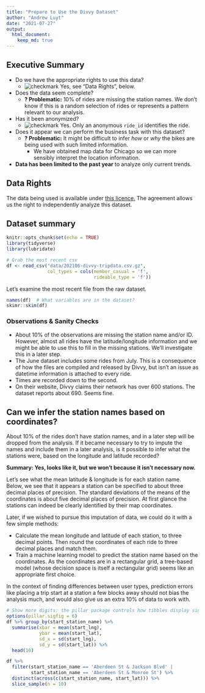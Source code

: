 ```yaml
---
title: "Prepare to Use the Divvy Dataset"
author: "Andrew Luyt"
date: "2021-07-27"
output: 
  html_document:
    keep_md: true
---
```


## Executive Summary

- Do we have the appropriate rights to use this data?
  - ![checkmark](img/checkmark.png) Yes, see "Data Rights", below.
- Does the data seem complete?
  - **? Problematic:** 10% of rides are missing the station names.  We don't
  know if this is a random selection of rides or represents a pattern relevant
  to our analysis.
- Has it been anonymized?
  - ![checkmark](img/checkmark.png) Yes. Only an anonymous `ride_id` identifies
    the ride.
- Does it appear we can perform the business task with this dataset?
  - **? Problematic:** It might be difficult to infer *how* or *why* the bikes 
  are being used with such limited information.
    - We have obtained map data for Chicago so we can more sensibly interpret
    the location information.
- **Data has been limited to the past year** to
  analyze only current trends.

## Data Rights
The data being used is available under 
[this licence.](https://www.divvybikes.com/data-license-agreement)
The agreement allows us the right to independently analyze this dataset. 

## Dataset summary

```r
knitr::opts_chunk$set(echo = TRUE)
library(tidyverse)
library(lubridate)
```

```r
# Grab the most recent csv
df <- read_csv("data/202106-divvy-tripdata.csv.gz",
               col_types = cols(member_casual = 'f',
                                rideable_type = 'f'))
```
Let's examine the most recent file from the raw dataset. 

```r
names(df)  # What variables are in the dataset?
skimr::skim(df)
```
### Observations & Sanity Checks

- About 10% of the observations are missing the station name and/or ID.  However,
almost all rides have the latitude/longitude information and we might be able
to use this to fill in the missing stations.  We'll investigate this in a 
later step.
- The June dataset includes some rides from July.  This is a consequence
of how the files are compiled and released by Divvy, but isn't an issue as
datetime information is attached to every ride.
- Times are recorded down to the second. 
- On their website, Divvy claims their network has over 600 stations. The 
dataset reports about 690. Seems fine.

## Can we infer the station names based on coordinates? 
About 10% of the rides don't have station names, and in a later step will
be dropped
from the analysis. If it became necessary to try to impute the names and
include them in a later analysis, is it possible to infer what the stations
were, based on the longitude and latitude recorded?

**Summary: Yes, looks like it, but we won't because it isn't necessary now.**

Let's see what the mean latitude & longitude is for each station name. Below,
we see that it appears a station can be specified to about three decimal
places of precision.  The standard deviations of the means of the coordinates
is about five decimal places of precision.
At first glance the stations can indeed be clearly identified by their map
coordinates. 

Later, if we wished to pursue this imputation of data, we could do it with a
few simple methods:

- Calculate the mean longitude and latitude of each station, to three decimal
points. Then round the coordinates of each ride to three decimal places and
match them.
- Train a machine learning model to predict the station name based
on the coordinates.  As the coordinates are in a rectangular grid, a tree-based
model (whose decision space is itself a rectangular grid) seems like an 
appropriate first choice.

In the context
of finding differences between user types, prediction errors like placing a
trip start at a station a few blocks away should not bias the analysis much, and
would also give us an extra 10% of data to work with.
```r
# Show more digits: the pillar package controls how tibbles display sigfigs
options(pillar.sigfig = 6)  
df %>% group_by(start_station_name) %>% 
  summarise(xbar = mean(start_lng), 
            ybar = mean(start_lat), 
            sd_x = sd(start_lng), 
            sd_y = sd(start_lat)) %>% 
  head(10)
```

```r
df %>% 
  filter(start_station_name == 'Aberdeen St & Jackson Blvd' | 
         start_station_name == 'Aberdeen St & Monroe St') %>% 
  distinct(across(c(start_station_name, start_lat))) %>% 
  slice_sample(n = 10)
```








